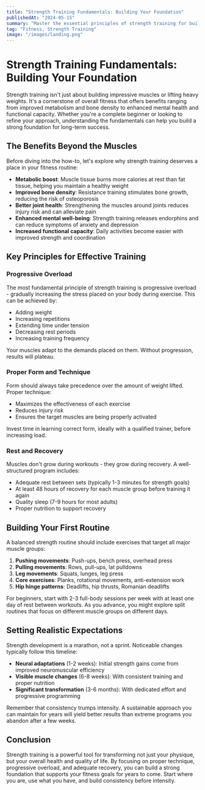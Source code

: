 ```yaml
---
title: "Strength Training Fundamentals: Building Your Foundation"
publishedAt: "2024-05-15"
summary: "Master the essential principles of strength training for building muscle, boosting metabolism, and improving overall health."
tag: "Fitness, Strength Training"
image: "/images/landing.png"
---
```


# Strength Training Fundamentals: Building Your Foundation

Strength training isn't just about building impressive muscles or lifting heavy weights. It's a cornerstone of overall fitness that offers benefits ranging from improved metabolism and bone density to enhanced mental health and functional capacity. Whether you're a complete beginner or looking to refine your approach, understanding the fundamentals can help you build a strong foundation for long-term success.

## The Benefits Beyond the Muscles

Before diving into the how-to, let's explore why strength training deserves a place in your fitness routine:

- **Metabolic boost**: Muscle tissue burns more calories at rest than fat tissue, helping you maintain a healthy weight
- **Improved bone density**: Resistance training stimulates bone growth, reducing the risk of osteoporosis
- **Better joint health**: Strengthening the muscles around joints reduces injury risk and can alleviate pain
- **Enhanced mental well-being**: Strength training releases endorphins and can reduce symptoms of anxiety and depression
- **Increased functional capacity**: Daily activities become easier with improved strength and coordination

## Key Principles for Effective Training

### Progressive Overload

The most fundamental principle of strength training is progressive overload - gradually increasing the stress placed on your body during exercise. This can be achieved by:

- Adding weight
- Increasing repetitions
- Extending time under tension
- Decreasing rest periods
- Increasing training frequency

Your muscles adapt to the demands placed on them. Without progression, results will plateau.

### Proper Form and Technique

Form should always take precedence over the amount of weight lifted. Proper technique:
- Maximizes the effectiveness of each exercise
- Reduces injury risk
- Ensures the target muscles are being properly activated

Invest time in learning correct form, ideally with a qualified trainer, before increasing load.

### Rest and Recovery

Muscles don't grow during workouts - they grow during recovery. A well-structured program includes:
- Adequate rest between sets (typically 1-3 minutes for strength goals)
- At least 48 hours of recovery for each muscle group before training it again
- Quality sleep (7-9 hours for most adults)
- Proper nutrition to support recovery

## Building Your First Routine

A balanced strength routine should include exercises that target all major muscle groups:

1. **Pushing movements**: Push-ups, bench press, overhead press
2. **Pulling movements**: Rows, pull-ups, lat pulldowns
3. **Leg movements**: Squats, lunges, leg press
4. **Core exercises**: Planks, rotational movements, anti-extension work
5. **Hip hinge patterns**: Deadlifts, hip thrusts, Romanian deadlifts

For beginners, start with 2-3 full-body sessions per week with at least one day of rest between workouts. As you advance, you might explore split routines that focus on different muscle groups on different days.

## Setting Realistic Expectations

Strength development is a marathon, not a sprint. Noticeable changes typically follow this timeline:

- **Neural adaptations** (1-2 weeks): Initial strength gains come from improved neuromuscular efficiency
- **Visible muscle changes** (6-8 weeks): With consistent training and proper nutrition
- **Significant transformation** (3-6 months): With dedicated effort and progressive programming

Remember that consistency trumps intensity. A sustainable approach you can maintain for years will yield better results than extreme programs you abandon after a few weeks.

## Conclusion

Strength training is a powerful tool for transforming not just your physique, but your overall health and quality of life. By focusing on proper technique, progressive overload, and adequate recovery, you can build a strong foundation that supports your fitness goals for years to come. Start where you are, use what you have, and build consistency before intensity. 